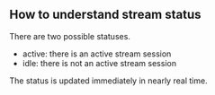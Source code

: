 
<DocsLayout title="How to understand stream status - Livepeer.com" description="How to understand stream status">

## How to understand stream status

There are two possible statuses.

- active: there is an active stream session
- idle: there is not an active stream session

The status is updated immediately in nearly real time.

</DocsLayout>

